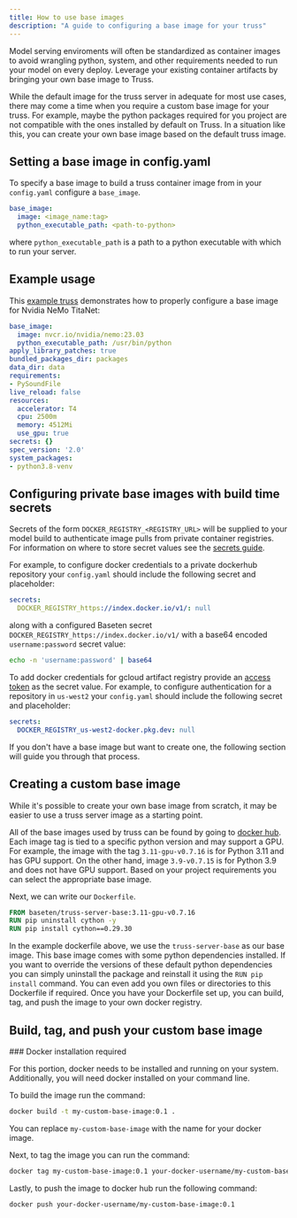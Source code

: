 ```yaml
---
title: How to use base images
description: "A guide to configuring a base image for your truss"
---
```



Model serving enviroments will often be standardized as container images to avoid wrangling python, system, and other requirements needed to run your model on every deploy.
Leverage your existing container artifacts by bringing your own base image to Truss.

While the default image for the truss server in adequate for most use cases, there may come a time when you require a custom base image for your truss.
For example, maybe the python packages required for you project are not compatible with the ones installed by default on Truss.
In a situation like this, you can create your own base image based on the default truss image.

## Setting a base image in config.yaml

To specify a base image to build a truss container image from in your `config.yaml` configure a `base_image`.

```yaml config.yaml
base_image:
  image: <image_name:tag>
  python_executable_path: <path-to-python>
```

where `python_executable_path` is a path to a python executable with which to run your server.

## Example usage

This [example truss](https://github.com/basetenlabs/truss/tree/main/examples/nemo-titanet) demonstrates how to properly configure a base image for Nvidia NeMo TitaNet:

```yaml config.yaml
base_image:
  image: nvcr.io/nvidia/nemo:23.03
  python_executable_path: /usr/bin/python
apply_library_patches: true
bundled_packages_dir: packages
data_dir: data
requirements:
- PySoundFile
live_reload: false
resources:
  accelerator: T4
  cpu: 2500m
  memory: 4512Mi
  use_gpu: true
secrets: {}
spec_version: '2.0'
system_packages:
- python3.8-venv
```

## Configuring private base images with build time secrets

Secrets of the form `DOCKER_REGISTRY_<REGISTRY_URL>` will be supplied to your model build to authenticate image pulls from private container registries.
For information on where to store secret values see the [secrets guide](secrets#storing-secrets-on-your-remote).

For example, to configure docker credentials to a private dockerhub repository your `config.yaml` should include the following secret and placeholder:

```yaml config.yaml
secrets:
  DOCKER_REGISTRY_https://index.docker.io/v1/: null
```

along with a configured Baseten secret `DOCKER_REGISTRY_https://index.docker.io/v1/` with a base64 encoded `username:password` secret value:

```sh
echo -n 'username:password' | base64
```

To add docker credentials for gcloud artifact registry provide an [access token](https://cloud.google.com/artifact-registry/docs/docker/authentication#token) as the secret value.
For example, to configure authentication for a repository in `us-west2` your `config.yaml` should include the following secret and placeholder:

```yaml config.yaml
secrets:
  DOCKER_REGISTRY_us-west2-docker.pkg.dev: null
```

If you don't have a base image but want to create one, the following section will guide you through that process.

## Creating a custom base image

While it's possible to create your own base image from scratch, it may be easier to use a truss server image as a starting point.

All of the base images used by truss can be found by going to [docker hub](https://hub.docker.com/r/baseten/truss-server-base/tags).
Each image tag is tied to a specific python version and may support a GPU. For example, the image with the tag `3.11-gpu-v0.7.16` is for Python 3.11 and has GPU support.
On the other hand, image `3.9-v0.7.15` is for Python 3.9 and does not have GPU support. Based on your project requirements you can select the appropriate base image.

Next, we can write our `Dockerfile`.

```Dockerfile Dockerfile
FROM baseten/truss-server-base:3.11-gpu-v0.7.16
RUN pip uninstall cython -y
RUN pip install cython==0.29.30
```

In the example dockerfile above, we use the `truss-server-base` as our base image. This base image comes with some python dependencies installed.
If you want to override the versions of these default python dependencies you can simply uninstall the package and reinstall it using the `RUN pip install` command.
You can even add you own files or directories to this Dockerfile if required. Once you have your Dockerfile set up, you can build, tag, and push the image to your own docker registry.


## Build, tag, and push your custom base image

<Tip>
### Docker installation required

For this portion, docker needs to be installed and running on your system. Additionally, you will need docker installed on your command line.

</Tip>

To build the image run the command:

```sh
docker build -t my-custom-base-image:0.1 .
```

You can replace `my-custom-base-image` with the name for your docker image.

Next, to tag the image you can run the command:

```sh
docker tag my-custom-base-image:0.1 your-docker-username/my-custom-base-image:0.1
```

Lastly, to push the image to docker hub run the following command:
```sh
docker push your-docker-username/my-custom-base-image:0.1
```
